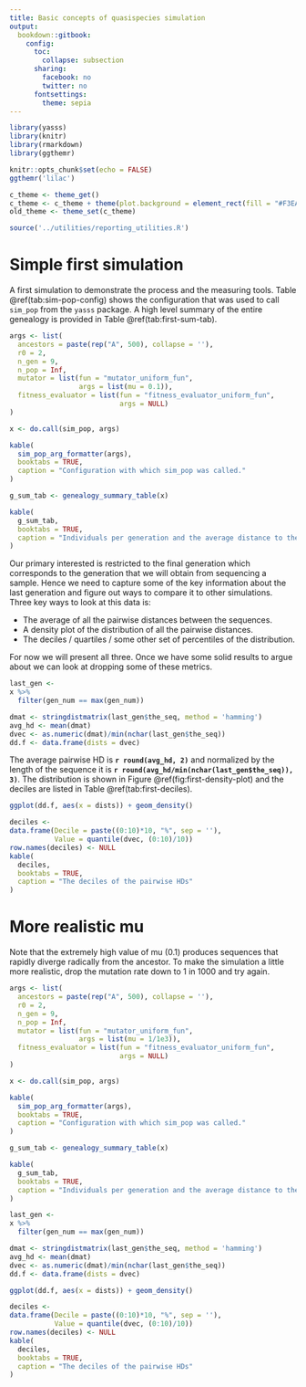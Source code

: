 ```yaml
---
title: Basic concepts of quasispecies simulation
output: 
  bookdown::gitbook:
    config:
      toc:
        collapse: subsection
      sharing:
        facebook: no
        twitter: no
      fontsettings:
        theme: sepia
---
```


```r
library(yasss)
library(knitr)
library(rmarkdown)
library(ggthemr)

knitr::opts_chunk$set(echo = FALSE)
ggthemr('lilac')

c_theme <- theme_get()
c_theme <- c_theme + theme(plot.background = element_rect(fill = "#F3EACB"))
old_theme <- theme_set(c_theme)
```

```r
source('../utilities/reporting_utilities.R')
```

# Simple first simulation

A first simulation to demonstrate the process and the measuring tools. Table \@ref(tab:sim-pop-config) shows the configuration that was used to call `sim_pop` from the `yasss` package. A high level summary of the entire genealogy is provided in Table \@ref(tab:first-sum-tab).

```r
args <- list(
  ancestors = paste(rep("A", 500), collapse = ''),
  r0 = 2,
  n_gen = 9,
  n_pop = Inf,
  mutator = list(fun = "mutator_uniform_fun",
                 args = list(mu = 0.1)),
  fitness_evaluator = list(fun = "fitness_evaluator_uniform_fun",
                           args = NULL)
)

x <- do.call(sim_pop, args)

kable(
  sim_pop_arg_formatter(args),
  booktabs = TRUE,
  caption = "Configuration with which sim_pop was called."
)
```

```r
g_sum_tab <- genealogy_summary_table(x)

kable(
  g_sum_tab,
  booktabs = TRUE,
  caption = "Individuals per generation and the average distance to the original ancestor for the generation."
)
```

Our primary interested is restricted to the final generation which corresponds to the generation that we will obtain from sequencing a sample.
Hence we need to capture some of the key information about the last generation and figure out ways to compare it to other simulations.
Three key ways to look at this data is:

- The average of all the pairwise distances between the sequences.
- A density plot of the distribution of all the pairwise distances.
- The deciles / quartiles / some other set of percentiles of the distribution.

For now we will present all three. Once we have some solid results to argue about we can look at dropping some of these metrics.

```r
last_gen <-
x %>%
  filter(gen_num == max(gen_num))

dmat <- stringdistmatrix(last_gen$the_seq, method = 'hamming')
avg_hd <- mean(dmat)
dvec <- as.numeric(dmat)/min(nchar(last_gen$the_seq))
dd.f <- data.frame(dists = dvec)
```

The average pairwise HD is **`r round(avg_hd, 2)`** and normalized by the length of the sequence it is **`r round(avg_hd/min(nchar(last_gen$the_seq)), 3)`**. The distribution is shown in Figure \@ref(fig:first-density-plot) and the deciles are listed in Table \@ref(tab:first-deciles).

```r
ggplot(dd.f, aes(x = dists)) + geom_density()
```

```r
deciles <-
data.frame(Decile = paste((0:10)*10, "%", sep = ''),
           Value = quantile(dvec, (0:10)/10))
row.names(deciles) <- NULL
kable(
  deciles,
  booktabs = TRUE,
  caption = "The deciles of the pairwise HDs"
)
```

# More realistic mu

Note that the extremely high value of mu (0.1) produces sequences that rapidly diverge radically from the ancestor. To make the simulation a little more realistic, drop the mutation rate down to 1 in 1000 and try again.

```r
args <- list(
  ancestors = paste(rep("A", 500), collapse = ''),
  r0 = 2,
  n_gen = 9,
  n_pop = Inf,
  mutator = list(fun = "mutator_uniform_fun",
                 args = list(mu = 1/1e3)),
  fitness_evaluator = list(fun = "fitness_evaluator_uniform_fun",
                           args = NULL)
)

x <- do.call(sim_pop, args)

kable(
  sim_pop_arg_formatter(args),
  booktabs = TRUE,
  caption = "Configuration with which sim_pop was called."
)
```

```r
g_sum_tab <- genealogy_summary_table(x)

kable(
  g_sum_tab,
  booktabs = TRUE,
  caption = "Individuals per generation and the average distance to the original ancestor for the generation."
)
```

```r
last_gen <-
x %>%
  filter(gen_num == max(gen_num))

dmat <- stringdistmatrix(last_gen$the_seq, method = 'hamming')
avg_hd <- mean(dmat)
dvec <- as.numeric(dmat)/min(nchar(last_gen$the_seq))
dd.f <- data.frame(dists = dvec)
```

```r
ggplot(dd.f, aes(x = dists)) + geom_density()
```

```r
deciles <-
data.frame(Decile = paste((0:10)*10, "%", sep = ''),
           Value = quantile(dvec, (0:10)/10))
row.names(deciles) <- NULL
kable(
  deciles,
  booktabs = TRUE,
  caption = "The deciles of the pairwise HDs"
)
```


